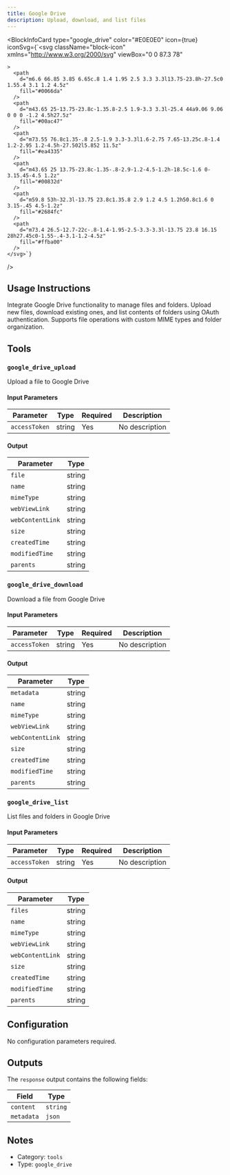 ```yaml
---
title: Google Drive
description: Upload, download, and list files
---
```



<BlockInfoCard 
  type="google_drive"
  color="#E0E0E0"
  icon={true}
  iconSvg={`<svg className="block-icon"
      xmlns="http://www.w3.org/2000/svg"
      viewBox="0 0 87.3 78"
      
      
      
    >
      <path
        d="m6.6 66.85 3.85 6.65c.8 1.4 1.95 2.5 3.3 3.3l13.75-23.8h-27.5c0 1.55.4 3.1 1.2 4.5z"
        fill="#0066da"
      />
      <path
        d="m43.65 25-13.75-23.8c-1.35.8-2.5 1.9-3.3 3.3l-25.4 44a9.06 9.06 0 0 0 -1.2 4.5h27.5z"
        fill="#00ac47"
      />
      <path
        d="m73.55 76.8c1.35-.8 2.5-1.9 3.3-3.3l1.6-2.75 7.65-13.25c.8-1.4 1.2-2.95 1.2-4.5h-27.502l5.852 11.5z"
        fill="#ea4335"
      />
      <path
        d="m43.65 25 13.75-23.8c-1.35-.8-2.9-1.2-4.5-1.2h-18.5c-1.6 0-3.15.45-4.5 1.2z"
        fill="#00832d"
      />
      <path
        d="m59.8 53h-32.3l-13.75 23.8c1.35.8 2.9 1.2 4.5 1.2h50.8c1.6 0 3.15-.45 4.5-1.2z"
        fill="#2684fc"
      />
      <path
        d="m73.4 26.5-12.7-22c-.8-1.4-1.95-2.5-3.3-3.3l-13.75 23.8 16.15 28h27.45c0-1.55-.4-3.1-1.2-4.5z"
        fill="#ffba00"
      />
    </svg>`}
/>

## Usage Instructions

Integrate Google Drive functionality to manage files and folders. Upload new files, download existing ones, and list contents of folders using OAuth authentication. Supports file operations with custom MIME types and folder organization.



## Tools

### `google_drive_upload`

Upload a file to Google Drive

#### Input Parameters

| Parameter | Type | Required | Description |
| --------- | ---- | -------- | ----------- |
| `accessToken` | string | Yes | No description |

#### Output

| Parameter | Type |
| --------- | ---- |
| `file` | string |
| `name` | string |
| `mimeType` | string |
| `webViewLink` | string |
| `webContentLink` | string |
| `size` | string |
| `createdTime` | string |
| `modifiedTime` | string |
| `parents` | string |

### `google_drive_download`

Download a file from Google Drive

#### Input Parameters

| Parameter | Type | Required | Description |
| --------- | ---- | -------- | ----------- |
| `accessToken` | string | Yes | No description |

#### Output

| Parameter | Type |
| --------- | ---- |
| `metadata` | string |
| `name` | string |
| `mimeType` | string |
| `webViewLink` | string |
| `webContentLink` | string |
| `size` | string |
| `createdTime` | string |
| `modifiedTime` | string |
| `parents` | string |

### `google_drive_list`

List files and folders in Google Drive

#### Input Parameters

| Parameter | Type | Required | Description |
| --------- | ---- | -------- | ----------- |
| `accessToken` | string | Yes | No description |

#### Output

| Parameter | Type |
| --------- | ---- |
| `files` | string |
| `name` | string |
| `mimeType` | string |
| `webViewLink` | string |
| `webContentLink` | string |
| `size` | string |
| `createdTime` | string |
| `modifiedTime` | string |
| `parents` | string |



## Configuration

No configuration parameters required.



## Outputs

The `response` output contains the following fields:

| Field | Type |
| ----- | ---- |
| `content` | `string` |
| `metadata` | `json` |


## Notes

- Category: `tools`
- Type: `google_drive`